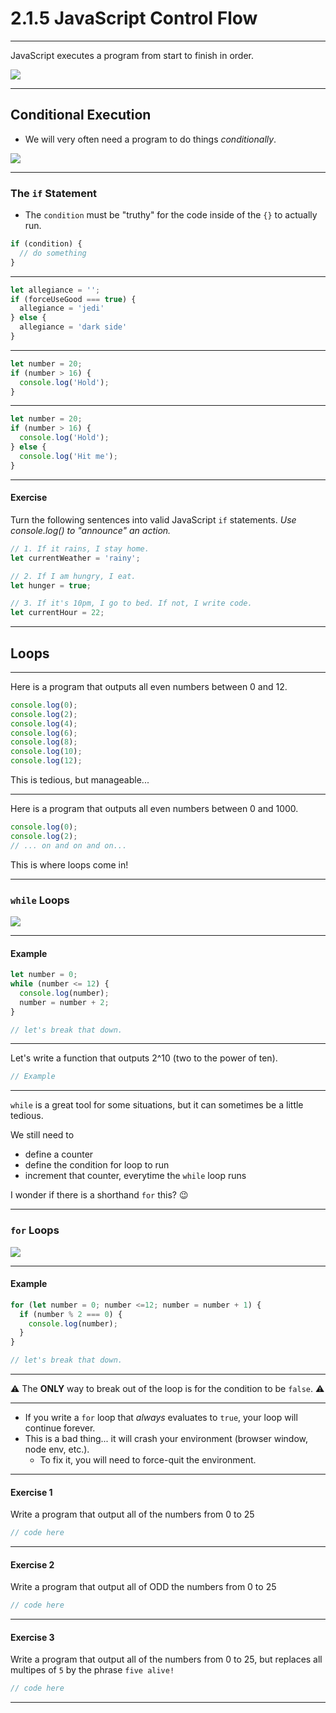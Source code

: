 

# 2.1.5 JavaScript Control Flow

---

JavaScript executes a program from start to finish in order.

<img src={line} />

---

## Conditional Execution

- We will very often need a program to do things _conditionally_.

<img src={conditional} />

---

### The `if` Statement

- The `condition` must be "truthy" for the code inside of the `{}` to actually run.

```js
if (condition) {
  // do something
}
```

---

```js
let allegiance = '';
if (forceUseGood === true) {
  allegiance = 'jedi'
} else {
  allegiance = 'dark side'
}
```

---

```js
let number = 20;
if (number > 16) {
  console.log('Hold');
}
```

---

```js
let number = 20;
if (number > 16) {
  console.log('Hold');
} else {
  console.log('Hit me');
}
```

---

#### Exercise

Turn the following sentences into valid JavaScript `if` statements. _Use console.log() to "announce" an action._

```js
// 1. If it rains, I stay home.
let currentWeather = 'rainy';

// 2. If I am hungry, I eat.
let hunger = true;

// 3. If it's 10pm, I go to bed. If not, I write code.
let currentHour = 22;

```

---

## Loops

---

Here is a program that outputs all even numbers between 0 and 12.

```js
console.log(0);
console.log(2);
console.log(4);
console.log(6);
console.log(8);
console.log(10);
console.log(12);
```

This is tedious, but manageable...

---

Here is a program that outputs all even numbers between 0 and 1000.

```js
console.log(0);
console.log(2);
// ... on and on and on...
```

This is where loops come in!

---

### `while` Loops

<img src={whileLoop} />

---

#### Example

```js
let number = 0;
while (number <= 12) {
  console.log(number);
  number = number + 2;
}

// let's break that down.
```

---

Let's write a function that outputs 2^10 (two to the power of ten).

```js
// Example


```

---

`while` is a great tool for some situations, but it can sometimes be a little tedious.

We still need to

- define a counter
- define the condition for loop to run
- increment that counter, everytime the `while` loop runs

I wonder if there is a shorthand `for` this? 😉

---

### `for` Loops

<img src={forLoop} />

---

#### Example

```js
for (let number = 0; number <=12; number = number + 1) {
  if (number % 2 === 0) {
    console.log(number);
  }
}

// let's break that down.
```

---

⚠️ The **ONLY** way to break out of the loop is for the condition to be `false`. ⚠️

---

- If you write a `for` loop that _always_ evaluates to `true`, your loop will continue forever.
- This is a bad thing... it will crash your environment (browser window, node env, etc.).
    - To fix it, you will need to force-quit the environment.

---

#### Exercise 1

Write a program that output all of the numbers from 0 to 25

```js
// code here

```

---

#### Exercise 2

Write a program that output all of ODD the numbers from 0 to 25

```js
// code here

```

---

#### Exercise 3

Write a program that output all of the numbers from 0 to 25, but replaces all multipes of `5` by the phrase `five alive!`

```js
// code here

```

---
